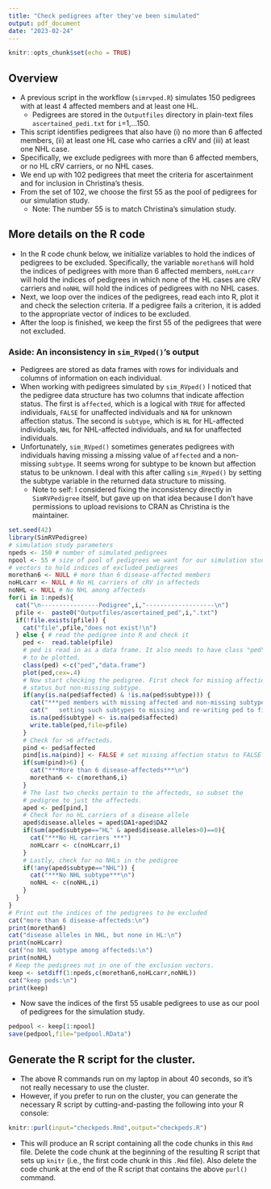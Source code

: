 ```yaml
---
title: "Check pedigrees after they've been simulated"
output: pdf_document
date: "2023-02-24"
---
```


```r
knitr::opts_chunk$set(echo = TRUE)
```

## Overview

* A previous script in the workflow (`simrvped.R`) simulates
150 pedigrees with at least 4 affected members and at least one HL.
    * Pedigrees are stored in the `Outputfiles` directory in 
    plain-text files `ascertained_pedi.txt` for `i`=1,...150.
* This script identifies pedigrees that also have (i) no more 
than 6 affected members, (ii) at least one HL case who carries a cRV
and (iii) at least one NHL case. 
* Specifically, we exclude pedigrees 
with more than 6 affected members, or no HL cRV carriers, 
or no NHL cases.
* We end up with 102 pedigrees that meet the criteria
for ascertainment and for inclusion in Christina's thesis.
* From the set of 102, we choose the first 55 as the pool of pedigrees
for our simulation study.
    * Note: The number 55 is to match Christina's simulation study.

## More details on the R code

* In the R code chunk below, we initialize variables to hold
the indices of pedigrees to be excluded. Specifically,
the variable `morethan6` will hold
the indices of pedigrees with more than 6 affected
members, `noHLcarr` will
hold the indices of pedigrees in which none of the HL
cases are cRV carriers and `noNHL` will hold the indices of pedigrees with no NHL cases.
* Next, we loop over the indices
of the pedigrees, read each into R, plot it and check the
selection criteria. If a pedigree fails a criterion, it is added to the appropriate vector of indices to be excluded. 
* After the loop is finished, we keep the first 55 of the
pedigrees that were not excluded.

### Aside: An inconsistency in `sim_RVped()`'s output

* Pedigrees are stored as data frames with rows for individuals
and columns of information on each individual.
* When working with pedigrees simulated by `sim_RVped()` 
I noticed that the pedigree data structure has two columns
that indicate affection status. The first is `affected`, which is 
a logical with `TRUE` for affected individuals, `FALSE` for
unaffected individuals and `NA` for unknown affection status. 
The second is `subtype`, which is `HL` for HL-affected
individuals, `NHL` for NHL-affected individuals, and `NA` for
unaffected individuals. 
* Unfortunately, `sim_RVped()` sometimes generates pedigrees with
individuals having missing a missing value of `affected` and 
a non-missing `subtype`. It seems wrong for subtype to be known
but affection status to be unknown. I deal with this after calling `sim_RVped()` by setting the subtype variable in the
returned data structure to missing.
    * Note to self: I considered fixing the inconsistency directly in `SimRVPedigree` itself, but gave up on that idea because I don't have permissions to upload 
    revisions to CRAN as Christina is the maintainer.

```r
set.seed(42)
library(SimRVPedigree)
# simulation study parameters
npeds <- 150 # number of simulated pedigrees
npool <- 55 # size of pool of pedigrees we want for our simulation study
# vectors to hold indices of excluded pedigrees
morethan6 <- NULL # more than 6 disease-affected members
noHLcarr <- NULL # No HL carriers of cRV in affecteds
noNHL <- NULL # No NHL among affecteds
for(i in 1:npeds){
  cat("\n----------------Pedigree",i,"-------------------\n")
  pfile <-  paste0("Outputfiles/ascertained_ped",i,".txt")
  if(!file.exists(pfile)) {
    cat("file",pfile,"does not exist!\n")
  } else { # read the pedigree into R and check it
    ped <-  read.table(pfile)
    # ped is read in as a data frame. It also needs to have class "ped"
    # to be plotted.
    class(ped) <-c("ped","data.frame")
    plot(ped,cex=.4) 
    # Now start checking the pedigree. First check for missing affection
    # status but non-missing subtype.
    if(any(is.na(ped$affected) & !is.na(ped$subtype))) {
      cat("***ped members with missing affected and non-missing subtype -- \n")
      cat("   setting such subtypes to missing and re-writing ped to file \n")
      is.na(ped$subtype) <- is.na(ped$affected)
      write.table(ped,file=pfile)
    }
    # Check for >6 affecteds. 
    pind <- ped$affected
    pind[is.na(pind)] <- FALSE # set missing affection status to FALSE
    if(sum(pind)>6) {
      cat("***More than 6 disease-affecteds***\n")
      morethan6 <- c(morethan6,i)
    }
    # The last two checks pertain to the affecteds, so subset the
    # pedigree to just the affecteds.
    aped <- ped[pind,]
    # Check for no HL carriers of a disease allele
    aped$disease.alleles = aped$DA1+aped$DA2
    if(sum(aped$subtype=="HL" & aped$disease.alleles>0)==0){
      cat("***No HL carriers ***")
      noHLcarr <- c(noHLcarr,i)
    }
    # Lastly, check for no NHLs in the pedigree
    if(!any(aped$subtype=="NHL")) {
      cat("***No NHL subtype***\n") 
      noNHL <- c(noNHL,i)
    }
  }
}
# Print out the indices of the pedigrees to be excluded
cat("more than 6 disease-affecteds:\n")
print(morethan6)
cat("disease alleles in NHL, but none in HL:\n")
print(noHLcarr)
cat("no NHL subtype among affecteds:\n")
print(noNHL)
# Keep the pedigrees not in one of the exclusion vectors. 
keep <- setdiff(1:npeds,c(morethan6,noHLcarr,noNHL))
cat("keep peds:\n")
print(keep)
```

* Now save the indices of the first 55 usable pedigrees to use as our
pool of pedigrees for the simulation study.

```r
pedpool <- keep[1:npool]
save(pedpool,file="pedpool.RData")
```

## Generate the R script for the cluster.

* The above R commands run on my laptop in about 40 seconds, so it's not
really necessary to use the cluster. 
* However, if you prefer to run on the cluster, you can generate
the necessary R script by cutting-and-pasting the following into your R console:

```r
knitr::purl(input="checkpeds.Rmd",output="checkpeds.R")
```

* This will produce an R script containing all the code chunks
in this `Rmd` file. Delete the code chunk at the beginning of the resulting R script that sets up `knitr` (i.e., the first code chunk in this `.Rmd` file). Also delete the code chunk at
the end of the R script that contains the above `purl()` command.
